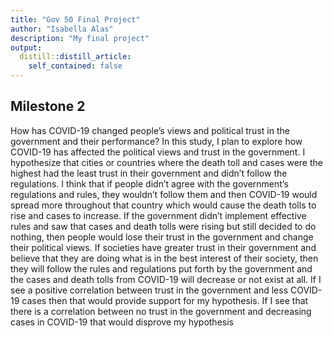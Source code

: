 ```yaml
---
title: "Gov 50 Final Project"
author: "Isabella Alas"
description: "My final project"
output:
  distill::distill_article:
    self_contained: false
---
```


## Milestone 2
How has COVID-19 changed people’s views and political trust in the government and their performance? In this study, I plan to explore how COVID-19 has affected the political views and trust in the government. I hypothesize that cities or countries where the death toll and cases were the highest had the least trust in their government and didn’t follow the regulations. I think that if people didn’t agree with the government’s regulations and rules, they wouldn’t follow them and then COVID-19 would spread more throughout that country which would cause the death tolls to rise and cases to increase. If the government didn’t implement effective rules and saw that cases and death tolls were rising but still decided to do nothing, then people would lose their trust in the government and change their political views. If societies have greater trust in their government and believe that they are doing what is in the best interest of their society, then they will follow the rules and regulations put forth by the government and the cases and death tolls from COVID-19 will decrease or not exist at all. If I see a positive correlation between trust in the government and less COVID-19 cases then that would provide support for my hypothesis. If I see that there is a correlation between no trust in the government and decreasing cases in COVID-19 that would disprove my hypothesis

